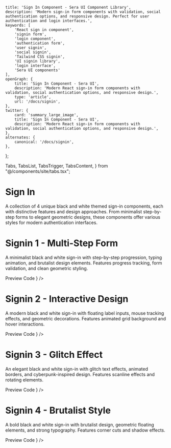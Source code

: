     title: 'Sign In Component - Sera UI Component Library',
    description: 'Modern sign-in form components with validation, social authentication options, and responsive design. Perfect for user authentication and login interfaces.',
    keywords: [
        'React sign in component',
        'signin form',
        'login component',
        'authentication form',
        'user signin',
        'social signin',
        'Tailwind CSS signin',
        'UI signin library',
        'login interface',
        'Sera UI components'
    ],
    openGraph: {
        title: 'Sign In Component - Sera UI',
        description: 'Modern React sign-in form components with validation, social authentication options, and responsive design.',
        type: 'article',
        url: '/docs/signin',
    },
    twitter: {
        card: 'summary_large_image',
        title: 'Sign In Component - Sera UI',
        description: 'Modern React sign-in form components with validation, social authentication options, and responsive design.',
    },
    alternates: {
        canonical: '/docs/signin',
    },
};

  Tabs,
  TabsList,
  TabsTrigger,
  TabsContent,
} from "@/components/site/tabs.tsx";



# Sign In <AI dir="left"/>

A collection of 4 unique black and white themed sign-in components, each with distinctive features and design approaches. From minimalist step-by-step forms to elegant geometric designs, these components offer various styles for modern authentication interfaces.

# Signin 1 - Multi-Step Form
A minimalist black and white sign-in with step-by-step progression, typing animation, and brutalist design elements. Features progress tracking, form validation, and clean geometric styling.

<Tabs defaultValue="preview" className="">
  <TabsList>
    <TabsTrigger value="preview">Preview</TabsTrigger>
    <TabsTrigger value="code">Code</TabsTrigger>
  </TabsList>
  <TabsContent value="preview">
    <ComponentRenderer component={<Signin1 />} />
  </TabsContent>
  <TabsContent value="code">
    <CodeBlock filePath="src/app/docs/signin/signin1.tsx" />
  </TabsContent>
</Tabs>

# Signin 2 - Interactive Design
A modern black and white sign-in with floating label inputs, mouse tracking effects, and geometric decorations. Features animated grid background and hover interactions.

<Tabs defaultValue="preview" className="">
  <TabsList>
    <TabsTrigger value="preview">Preview</TabsTrigger>
    <TabsTrigger value="code">Code</TabsTrigger>
  </TabsList>
  <TabsContent value="preview">
    <ComponentRenderer component={<Signin2 />} />
  </TabsContent>
  <TabsContent value="code">
    <CodeBlock filePath="src/app/docs/signin/signin2.tsx" />
  </TabsContent>
</Tabs>

# Signin 3 - Glitch Effect
An elegant black and white sign-in with glitch text effects, animated borders, and cyberpunk-inspired design. Features scanline effects and rotating elements.

<Tabs defaultValue="preview" className="">
  <TabsList>
    <TabsTrigger value="preview">Preview</TabsTrigger>
    <TabsTrigger value="code">Code</TabsTrigger>
  </TabsList>
  <TabsContent value="preview">
    <ComponentRenderer component={<Signin3 />} />
  </TabsContent>
  <TabsContent value="code">
    <CodeBlock filePath="src/app/docs/signin/signin3.tsx" />
  </TabsContent>
</Tabs>

# Signin 4 - Brutalist Style
A bold black and white sign-in with brutalist design, geometric floating elements, and strong typography. Features corner cuts and shadow effects.

<Tabs defaultValue="preview" className="">
  <TabsList>
    <TabsTrigger value="preview">Preview</TabsTrigger>
    <TabsTrigger value="code">Code</TabsTrigger>
  </TabsList>
  <TabsContent value="preview">
    <ComponentRenderer component={<Signin4 />} />
  </TabsContent>
  <TabsContent value="code">
    <CodeBlock filePath="src/app/docs/signin/signin4.tsx" />
  </TabsContent>
</Tabs>

